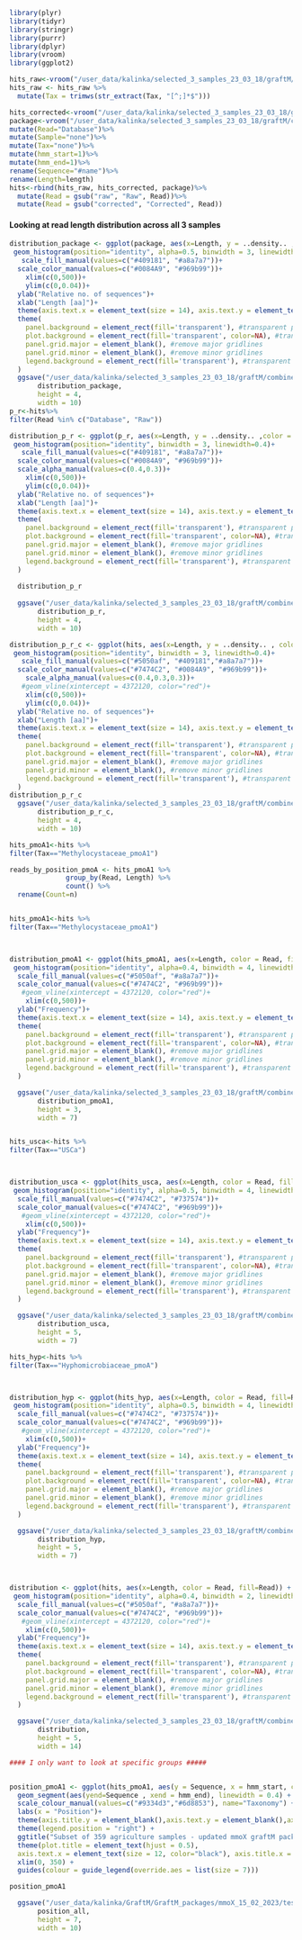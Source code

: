 ```r
library(plyr)
library(tidyr)
library(stringr)
library(purrr)
library(dplyr)
library(vroom)
library(ggplot2)
```



```r
hits_raw<-vroom("/user_data/kalinka/selected_3_samples_23_03_18/graftM/combined_trees_contigs_raw/tree_for_LC/pmoA/position_of_pmoA_hits.tsv", delim = "\t")
hits_raw <- hits_raw %>%
  mutate(Tax = trimws(str_extract(Tax, "[^;]*$")))

hits_corrected<-vroom("/user_data/kalinka/selected_3_samples_23_03_18/graftM/combined_trees_contigs_raw/tree_for_LC/pmoA/position_of_pmoA_hits_corrected.tsv", delim = "\t")
package<-vroom("/user_data/kalinka/selected_3_samples_23_03_18/graftM/combined_trees_contigs_raw/tree_for_LC/pmoA/package_length.tsv", delim = "\t")%>%
mutate(Read="Database")%>%
mutate(Sample="none")%>%
mutate(Tax="none")%>%
mutate(hmm_start=1)%>%
mutate(hmm_end=1)%>%
rename(Sequence="#name")%>%
rename(Length=length)
hits<-rbind(hits_raw, hits_corrected, package)%>%
  mutate(Read = gsub("raw", "Raw", Read))%>%
  mutate(Read = gsub("corrected", "Corrected", Read))
```




#### Looking at read length distribution across all 3 samples

```r


distribution_package <- ggplot(package, aes(x=Length, y = ..density.. ,color = Read, fill=Read)) +
 geom_histogram(position="identity", alpha=0.5, binwidth = 3, linewidth=0.4)+
   scale_fill_manual(values=c("#409181", "#a8a7a7"))+
  scale_color_manual(values=c("#0084A9", "#969b99"))+
    xlim(c(0,500))+
    ylim(c(0,0.04))+
  ylab("Relative no. of sequences")+
  xlab("Length [aa]")+
  theme(axis.text.x = element_text(size = 14), axis.text.y = element_text(size = 14), axis.title = element_text(size=14) )+
  theme(
    panel.background = element_rect(fill='transparent'), #transparent panel bg
    plot.background = element_rect(fill='transparent', color=NA), #transparent plot bg
    panel.grid.major = element_blank(), #remove major gridlines
    panel.grid.minor = element_blank(), #remove minor gridlines
    legend.background = element_rect(fill='transparent'), #transparent legend bg#transparent legend panel
  )
  ggsave("/user_data/kalinka/selected_3_samples_23_03_18/graftM/combined_trees_contigs_raw/tree_for_LC/pmoA/dist_pack.png",
       distribution_package,
       height = 4,
       width = 10)
p_r<-hits%>%
filter(Read %in% c("Database", "Raw"))

distribution_p_r <- ggplot(p_r, aes(x=Length, y = ..density.. ,color = Read, fill=Read, alpha=Read)) +
 geom_histogram(position="identity", binwidth = 3, linewidth=0.4)+
   scale_fill_manual(values=c("#409181", "#a8a7a7"))+
  scale_color_manual(values=c("#0084A9", "#969b99"))+
  scale_alpha_manual(values=c(0.4,0.3))+
    xlim(c(0,500))+
    ylim(c(0,0.04))+
  ylab("Relative no. of sequences")+
  xlab("Length [aa]")+
  theme(axis.text.x = element_text(size = 14), axis.text.y = element_text(size = 14), axis.title = element_text(size=14) )+
  theme(
    panel.background = element_rect(fill='transparent'), #transparent panel bg
    plot.background = element_rect(fill='transparent', color=NA), #transparent plot bg
    panel.grid.major = element_blank(), #remove major gridlines
    panel.grid.minor = element_blank(), #remove minor gridlines
    legend.background = element_rect(fill='transparent'), #transparent legend bg#transparent legend panel
  )
  
  distribution_p_r
  
  ggsave("/user_data/kalinka/selected_3_samples_23_03_18/graftM/combined_trees_contigs_raw/tree_for_LC/pmoA/dist_p_r.png",
       distribution_p_r,
       height = 4,
       width = 10)

distribution_p_r_c <- ggplot(hits, aes(x=Length, y = ..density.. , color = Read, fill=Read, alpha=Read)) +
 geom_histogram(position="identity", binwidth = 3, linewidth=0.4)+
   scale_fill_manual(values=c("#5050af", "#409181","#a8a7a7"))+
  scale_color_manual(values=c("#7474C2", "#0084A9", "#969b99"))+
    scale_alpha_manual(values=c(0.4,0.3,0.3))+
   #geom_vline(xintercept = 4372120, color="red")+
    xlim(c(0,500))+
    ylim(c(0,0.04))+
  ylab("Relative no. of sequences")+
  xlab("Length [aa]")+
  theme(axis.text.x = element_text(size = 14), axis.text.y = element_text(size = 14), axis.title = element_text(size=14) )+
  theme(
    panel.background = element_rect(fill='transparent'), #transparent panel bg
    plot.background = element_rect(fill='transparent', color=NA), #transparent plot bg
    panel.grid.major = element_blank(), #remove major gridlines
    panel.grid.minor = element_blank(), #remove minor gridlines
    legend.background = element_rect(fill='transparent'), #transparent legend bg#transparent legend panel
  )
distribution_p_r_c
  ggsave("/user_data/kalinka/selected_3_samples_23_03_18/graftM/combined_trees_contigs_raw/tree_for_LC/pmoA/dist_p_r_c.png",
       distribution_p_r_c,
       height = 4,
       width = 10)
```


```r
hits_pmoA1<-hits %>%
filter(Tax=="Methylocystaceae_pmoA1")

reads_by_position_pmoA <- hits_pmoA1 %>%
              group_by(Read, Length) %>%
              count() %>%
  rename(Count=n) 


hits_pmoA1<-hits %>%
filter(Tax=="Methylocystaceae_pmoA1")



distribution_pmoA1 <- ggplot(hits_pmoA1, aes(x=Length, color = Read, fill=Read)) +
 geom_histogram(position="identity", alpha=0.4, binwidth = 4, linewidth=0.5)+
  scale_fill_manual(values=c("#5050af", "#a8a7a7"))+
  scale_color_manual(values=c("#7474C2", "#969b99"))+
   #geom_vline(xintercept = 4372120, color="red")+
    xlim(c(0,500))+
  ylab("Frequency")+
  theme(axis.text.x = element_text(size = 14), axis.text.y = element_text(size = 14), axis.title = element_text(size=14) )+
  theme(
    panel.background = element_rect(fill='transparent'), #transparent panel bg
    plot.background = element_rect(fill='transparent', color=NA), #transparent plot bg
    panel.grid.major = element_blank(), #remove major gridlines
    panel.grid.minor = element_blank(), #remove minor gridlines
    legend.background = element_rect(fill='transparent'), #transparent legend bg#transparent legend panel
  )

  ggsave("/user_data/kalinka/selected_3_samples_23_03_18/graftM/combined_trees_contigs_raw/tree_for_LC/pmoA/pmoA1.png",
       distribution_pmoA1,
       height = 3,
       width = 7)


hits_usca<-hits %>%
filter(Tax=="USCa")



distribution_usca <- ggplot(hits_usca, aes(x=Length, color = Read, fill=Read)) +
 geom_histogram(position="identity", alpha=0.5, binwidth = 4, linewidth=0.4)+
  scale_fill_manual(values=c("#7474C2", "#737574"))+
  scale_color_manual(values=c("#7474C2", "#969b99"))+
   #geom_vline(xintercept = 4372120, color="red")+
    xlim(c(0,500))+
  ylab("Frequency")+
  theme(axis.text.x = element_text(size = 14), axis.text.y = element_text(size = 14), axis.title = element_text(size=14) )+
  theme(
    panel.background = element_rect(fill='transparent'), #transparent panel bg
    plot.background = element_rect(fill='transparent', color=NA), #transparent plot bg
    panel.grid.major = element_blank(), #remove major gridlines
    panel.grid.minor = element_blank(), #remove minor gridlines
    legend.background = element_rect(fill='transparent'), #transparent legend bg#transparent legend panel
  )

  ggsave("/user_data/kalinka/selected_3_samples_23_03_18/graftM/combined_trees_contigs_raw/tree_for_LC/pmoA/USCa.png",
       distribution_usca,
       height = 5,
       width = 7)

hits_hyp<-hits %>%
filter(Tax=="Hyphomicrobiaceae_pmoA")



distribution_hyp <- ggplot(hits_hyp, aes(x=Length, color = Read, fill=Read)) +
 geom_histogram(position="identity", alpha=0.5, binwidth = 4, linewidth=0.4)+
  scale_fill_manual(values=c("#7474C2", "#737574"))+
  scale_color_manual(values=c("#7474C2", "#969b99"))+
   #geom_vline(xintercept = 4372120, color="red")+
    xlim(c(0,500))+
  ylab("Frequency")+
  theme(axis.text.x = element_text(size = 14), axis.text.y = element_text(size = 14), axis.title = element_text(size=14) )+
  theme(
    panel.background = element_rect(fill='transparent'), #transparent panel bg
    plot.background = element_rect(fill='transparent', color=NA), #transparent plot bg
    panel.grid.major = element_blank(), #remove major gridlines
    panel.grid.minor = element_blank(), #remove minor gridlines
    legend.background = element_rect(fill='transparent'), #transparent legend bg#transparent legend panel
  )

  ggsave("/user_data/kalinka/selected_3_samples_23_03_18/graftM/combined_trees_contigs_raw/tree_for_LC/pmoA/Hyp.png",
       distribution_hyp,
       height = 5,
       width = 7)



distribution <- ggplot(hits, aes(x=Length, color = Read, fill=Read)) +
 geom_histogram(position="identity", alpha=0.4, binwidth = 2, linewidth=0.5)+
  scale_fill_manual(values=c("#5050af", "#a8a7a7"))+
  scale_color_manual(values=c("#7474C2", "#969b99"))+
   #geom_vline(xintercept = 4372120, color="red")+
    xlim(c(0,500))+
  ylab("Frequency")+
  theme(axis.text.x = element_text(size = 14), axis.text.y = element_text(size = 14), axis.title = element_text(size=14) )+
  theme(
    panel.background = element_rect(fill='transparent'), #transparent panel bg
    plot.background = element_rect(fill='transparent', color=NA), #transparent plot bg
    panel.grid.major = element_blank(), #remove major gridlines
    panel.grid.minor = element_blank(), #remove minor gridlines
    legend.background = element_rect(fill='transparent'), #transparent legend bg#transparent legend panel
  )

  ggsave("/user_data/kalinka/selected_3_samples_23_03_18/graftM/combined_trees_contigs_raw/tree_for_LC/pmoA/dist_all.png",
       distribution,
       height = 5,
       width = 14)
```

```r
#### I only want to look at specific groups #####


position_pmoA1 <- ggplot(hits_pmoA1, aes(y = Sequence, x = hmm_start, colour=Read)) +
  geom_segment(aes(yend=Sequence , xend = hmm_end), linewidth = 0.4) +
  scale_colour_manual(values=c("#9334d3","#6d8853"), name="Taxonomy") +
  labs(x = "Position")+
  theme(axis.title.y = element_blank(),axis.text.y = element_blank(),axis.ticks.length.y = unit(0, "mm"))+ 
  theme(legend.position = "right") +
  ggtitle("Subset of 359 agriculture samples - updated mmoX graftM package") +
  theme(plot.title = element_text(hjust = 0.5),
  axis.text.x = element_text(size = 12, color="black"), axis.title.x = element_text(size=14, color="black")) +
  xlim(0, 350) +
  guides(colour = guide_legend(override.aes = list(size = 7)))

position_pmoA1

  ggsave("/user_data/kalinka/GraftM/GraftM_packages/mmoX_15_02_2023/test_package_agri_samples/position_of_all_hits.png",
       position_all,
       height = 7,
       width = 10)
```
